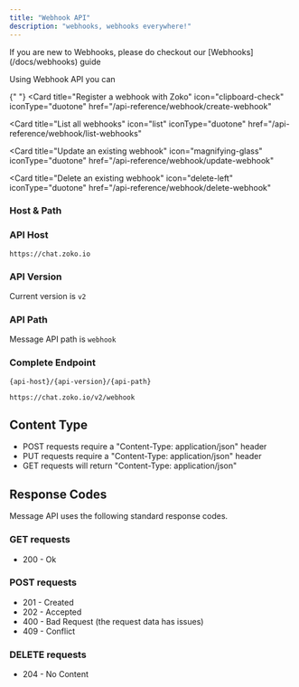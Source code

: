 ```yaml
---
title: "Webhook API"
description: "webhooks, webhooks everywhere!"
---
```


<Note>
  If you are new to Webhooks, please do checkout our [Webhooks](/docs/webhooks)
  guide
</Note>

Using Webhook API you can

{" "}
<Card
  title="Register a webhook with Zoko"
  icon="clipboard-check"
  iconType="duotone"
  href="/api-reference/webhook/create-webhook"
></Card>
<Card
  title="List all webhooks"
  icon="list"
  iconType="duotone"
  href="/api-reference/webhook/list-webhooks"
></Card>
<Card
  title="Update an existing webhook"
  icon="magnifying-glass"
  iconType="duotone"
  href="/api-reference/webhook/update-webhook"
></Card>
<Card
  title="Delete an existing webhook"
  icon="delete-left"
  iconType="duotone"
  href="/api-reference/webhook/delete-webhook"
></Card>

### Host & Path

### API Host

```
https://chat.zoko.io
```

### API Version

Current version is `v2`

### API Path

Message API path is `webhook`

### Complete Endpoint

`{api-host}/{api-version}/{api-path}`

```
https://chat.zoko.io/v2/webhook
```

## Content Type

- POST requests require a "Content-Type: application/json" header
- PUT requests require a "Content-Type: application/json" header
- GET requests will return "Content-Type: application/json"

## Response Codes

Message API uses the following standard response codes.

### GET requests

- 200 - Ok

### POST requests

- 201 - Created
- 202 - Accepted
- 400 - Bad Request (the request data has issues)
- 409 - Conflict

### DELETE requests

- 204 - No Content
